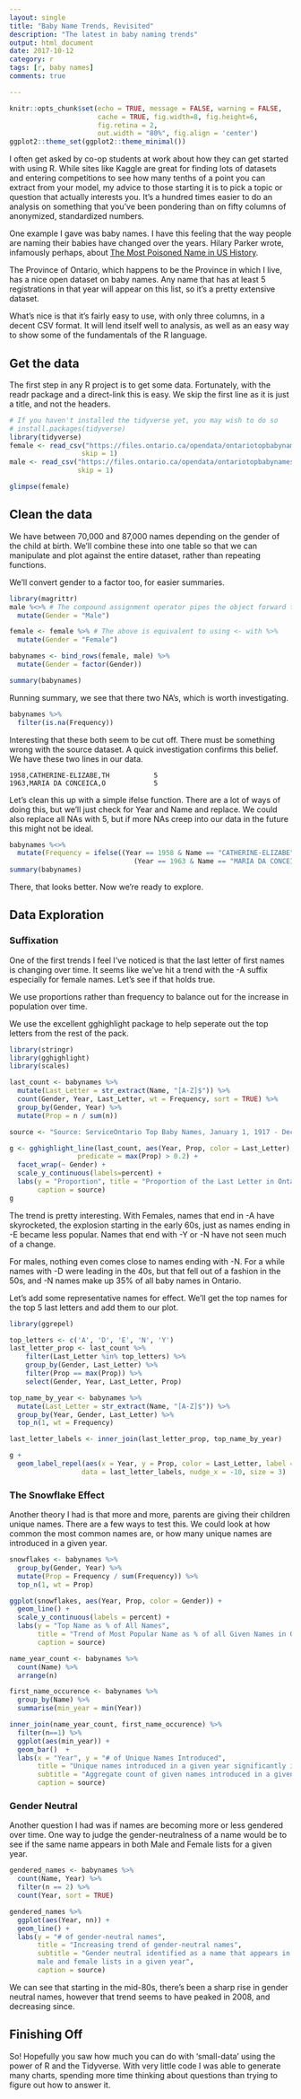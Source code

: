 ```yaml
---
layout: single
title: "Baby Name Trends, Revisited"
description: "The latest in baby naming trends"
output: html_document
date: 2017-10-12
category: r
tags: [r, baby names]
comments: true

---
```


```r
knitr::opts_chunk$set(echo = TRUE, message = FALSE, warning = FALSE,
                      cache = TRUE, fig.width=8, fig.height=6,
                      fig.retina = 2, 
                      out.width = "80%", fig.align = 'center')
ggplot2::theme_set(ggplot2::theme_minimal())
```

I often get asked by co-op students at work about how they can get started with
using R. While sites like Kaggle are great for finding lots of datasets and
entering competitions to see how many tenths of a point you can extract from
your model, my advice to those starting it is to pick a topic or question
that actually interests you. It's a hundred times easier to do an analysis
on something that you've been pondering than on fifty columns of anonymized,
standardized numbers.

One example I gave was baby names. I have this feeling that the way people
are naming their babies have changed over the years. Hilary Parker wrote,
infamously perhaps, about [The Most Poisoned Name in US History](https://hilaryparker.com/2013/01/30/hilary-the-most-poisoned-baby-name-in-us-history/).

The Province of Ontario, which happens to be the Province in which I live,
has a nice open dataset on baby names. Any name that has at least 5 registrations
in that year will appear on this list, so it's a pretty extensive dataset.

What's nice is that it's fairly easy to use, with only three columns, in a
decent CSV format. It will lend itself well to analysis, as well as an easy
way to show some of the fundamentals of the R language.

## Get the data

The first step in any R project is to get some data. Fortunately, with the
readr package and a direct-link this is easy. We skip the first line
as it is just a title, and not the headers.

```r
# If you haven't installed the tidyverse yet, you may wish to do so
# install.packages(tidyverse)
library(tidyverse)
female <- read_csv("https://files.ontario.ca/opendata/ontariotopbabynames_female_1917-2013_english.csv",
                  skip = 1)
male <- read_csv("https://files.ontario.ca/opendata/ontariotopbabynames_male_1917-2013_english.csv",
                 skip = 1)

glimpse(female)
```

## Clean the data

We have between 70,000 and 87,000 names depending on the gender of the child at
birth. We'll combine these into one table so that we can manipulate and plot
against the entire dataset, rather than repeating functions.

We'll convert gender to a factor too, for easier summaries.

```r
library(magrittr)
male %<>% # The compound assignment operator pipes the object forward then updates the object
  mutate(Gender = "Male")

female <- female %>% # The above is equivalent to using <- with %>%
  mutate(Gender = "Female")

babynames <- bind_rows(female, male) %>%
  mutate(Gender = factor(Gender))

summary(babynames)
```

Running summary, we see that there two NA's, which is worth investigating.

```r
babynames %>%
  filter(is.na(Frequency))
```

Interesting that these both seem to be cut off. There must be something wrong
with the source dataset. A quick investigation confirms this belief. We have
these two lines in our data.

```
1958,CATHERINE-ELIZABE,TH           5
1963,MARIA DA CONCEICA,O            5
```

Let's clean this up with a simple ifelse function. There are a lot of
ways of doing this, but we'll just check for Year and Name and replace. We could
also replace all NAs with 5, but if more NAs creep into our data in the future
this might not be ideal.

```r
babynames %<>%
  mutate(Frequency = ifelse((Year == 1958 & Name == "CATHERINE-ELIZABE") |
                               (Year == 1963 & Name == "MARIA DA CONCEICA"), 5, Frequency))
summary(babynames)
```

There, that looks better. Now we're ready to explore.

## Data Exploration

### Suffixation

One of the first trends I feel I've noticed is that the last letter of first
names is changing over time. It seems like we've hit a trend with the -A suffix
especially for female names. Let's see if that holds true.

We use proportions rather than frequency to balance out for the increase
in population over time.

We use the excellent gghighlight package to help seperate out the top
letters from the rest of the pack.

```r
library(stringr)
library(gghighlight)
library(scales)

last_count <- babynames %>%
  mutate(Last_Letter = str_extract(Name, "[A-Z]$")) %>%
  count(Gender, Year, Last_Letter, wt = Frequency, sort = TRUE) %>%
  group_by(Gender, Year) %>%
  mutate(Prop = n / sum(n))

source <- "Source: ServiceOntario Top Baby Names, January 1, 1917 - December 31, 2013"

g <- gghighlight_line(last_count, aes(Year, Prop, color = Last_Letter),
                 predicate = max(Prop) > 0.2) +
  facet_wrap(~ Gender) +
  scale_y_continuous(labels=percent) +
  labs(y = "Proportion", title = "Proportion of the Last Letter in Ontario Baby First Names",
       caption = source)
g
```

The trend is pretty interesting. With Females, names that end in -A have
skyrocketed, the explosion starting in the early 60s, just as names ending in -E
became less popular. Names that end with -Y or -N have not seen much of a change.

For males, nothing even comes close to names ending with -N. For a while names
with -D were leading in the 40s, but that fell out of a fashion in the 50s,
and -N names make up 35% of all baby names in Ontario.

Let's add some representative names for effect. We'll get the top names for the
top 5 last letters and add them to our plot.

```r
library(ggrepel)

top_letters <- c('A', 'D', 'E', 'N', 'Y')
last_letter_prop <- last_count %>%
    filter(Last_Letter %in% top_letters) %>%
    group_by(Gender, Last_Letter) %>%
    filter(Prop == max(Prop)) %>%
    select(Gender, Year, Last_Letter, Prop)

top_name_by_year <- babynames %>%
  mutate(Last_Letter = str_extract(Name, "[A-Z]$")) %>%
  group_by(Year, Gender, Last_Letter) %>%
  top_n(1, wt = Frequency)

last_letter_labels <- inner_join(last_letter_prop, top_name_by_year)

g +
  geom_label_repel(aes(x = Year, y = Prop, color = Last_Letter, label = Name),
                  data = last_letter_labels, nudge_x = -10, size = 3)
```

### The Snowflake Effect

Another theory I had is that more and more, parents are giving their children
unique names. There are a few ways to test this. We could look at how
common the most common names are, or how many unique names are introduced in
a given year.

```r
snowflakes <- babynames %>%
  group_by(Gender, Year) %>%
  mutate(Prop = Frequency / sum(Frequency)) %>%
  top_n(1, wt = Prop)

ggplot(snowflakes, aes(Year, Prop, color = Gender)) +
  geom_line() +
  scale_y_continuous(labels = percent) +
  labs(y = "Top Name as % of All Names",
       title = "Trend of Most Popular Name as % of all Given Names in Ontario",
       caption = source)

```

```r
name_year_count <- babynames %>%
  count(Name) %>%
  arrange(n)

first_name_occurence <- babynames %>%
  group_by(Name) %>%
  summarise(min_year = min(Year))

inner_join(name_year_count, first_name_occurence) %>%
  filter(n==1) %>%
  ggplot(aes(min_year)) +
  geom_bar()  +
  labs(x = "Year", y = "# of Unique Names Introduced",
       title = "Unique names introduced in a given year significantly increased since the 90s",
       subtitle = "Aggregate count of given names introduced in a given year",
       caption = source)
```

### Gender Neutral

Another question I had was if names are becoming more or less gendered over time.
One way to judge the gender-neutralness of a name would be to see if the same name
appears in both Male and Female lists for a given year.

```r
gendered_names <- babynames %>%
  count(Name, Year) %>%
  filter(n == 2) %>%
  count(Year, sort = TRUE)

gendered_names %>%
  ggplot(aes(Year, nn)) +
  geom_line() +
  labs(y = "# of gender-neutral names",
       title = "Increasing trend of gender-neutral names",
       subtitle = "Gender neutral identified as a name that appears in both
       male and female lists in a given year",
       caption = source)
```

We can see that starting in the mid-80s, there's been a sharp rise in gender
neutral names, however that trend seems to have peaked in 2008, and decreasing
since.

## Finishing Off

So! Hopefully you saw how much you can do with 'small-data' using the power of
R and the Tidyverse. With very little code I was able to generate many charts,
spending more time thinking about questions than trying to figure out how to
answer it.
